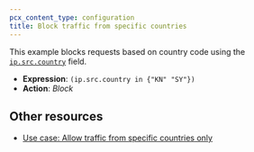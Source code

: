 ```yaml
---
pcx_content_type: configuration
title: Block traffic from specific countries
---
```


This example blocks requests based on country code using the [`ip.src.country`](/ruleset-engine/rules-language/fields/standard-fields/#ipsrccountry) field.

- **Expression**: `(ip.src.country in {"KN" "SY"})`
- **Action**: _Block_

## Other resources

- [Use case: Allow traffic from specific countries only](/waf/custom-rules/use-cases/allow-traffic-from-specific-countries/)
